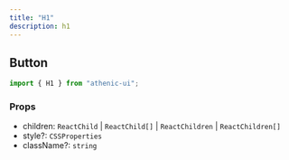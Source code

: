 ```yaml
---
title: "H1"
description: h1
---
```


## Button

```js
import { H1 } from "athenic-ui";
```

### Props

- children: `ReactChild` | `ReactChild[]` | `ReactChildren` | `ReactChildren[]`
- style?: `CSSProperties`
- className?: `string`

